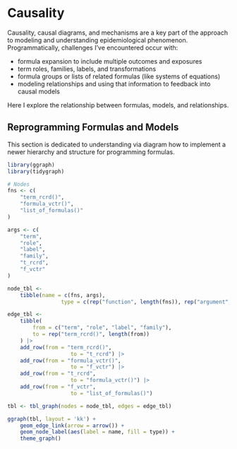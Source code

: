 # Causality {#causal}

Causality, causal diagrams, and mechanisms are a key part of the approach to modeling and understanding epidemiological phenomenon. Programmatically, challenges I've encountered occur with:

- formula expansion to include multiple outcomes and exposures
- term roles, families, labels, and transformations
- formula groups or lists of related formulas (like systems of equations)
- modeling relationships and using that information to feedback into causal models

Here I explore the relationship between formulas, models, and relationships.

## Reprogramming Formulas and Models

This section is dedicated to understanding via diagram how to implement a newer hierarchy and structure for programming formulas. 

```r
library(ggraph)
library(tidygraph)

# Nodes
fns <- c(
	"term_rcrd()",
	"formula_vctr()",
	"list_of_formulas()"
)

args <- c(
	"term",
	"role",
	"label",
	"family",
	"t_rcrd",
	"f_vctr"
)

node_tbl <-
	tibble(name = c(fns, args),
				 type = c(rep("function", length(fns)), rep("argument", length(args))))

edge_tbl <-
	tibble(
		from = c("term", "role", "label", "family"),
		to = rep("term_rcrd()", length(from))
	) |>
	add_row(from = "term_rcrd()",
					to = "t_rcrd") |>
	add_row(from = "formula_vctr()",
					to = "f_vctr") |>
	add_row(from = "t_rcrd",
					to = "formula_vctr()") |>
	add_row(from = "f_vctr",
					to = "list_of_formulas()") 

tbl <- tbl_graph(nodes = node_tbl, edges = edge_tbl)

ggraph(tbl, layout = 'kk') +
	geom_edge_link(arrow = arrow()) +
	geom_node_label(aes(label = name, fill = type)) + 
	theme_graph() 
```

